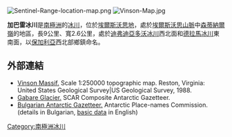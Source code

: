 [[Image:Sentinel-Range-location-map.png|thumb]]
[[Image:Vinson-Map.jpg|thumb]]

{{coord|78|44|20|S|84|04|20|W|display=title}}

'''加巴雷冰川'''是[[南極洲|南極洲]]的[[冰川|冰川]]，位於[[埃爾斯沃思地|埃爾斯沃思地]]，處於[[埃爾斯沃思山脈|埃爾斯沃思山脈]]中[[森蒂納爾嶺|森蒂納爾嶺]]的地區，長9公里、寬2.6公里，處於[[迪弗迪亞多沃冰川|迪弗迪亞多沃冰川]]西北面和[[德拉馬冰川|德拉馬冰川]]東南面，以[[保加利亞|保加利亞]]西北部鄉鎮命名。

==外部連結==
* [http://upload.wikimedia.org/wikipedia/commons/6/6b/Vinson-Map.jpg Vinson Massif.]{{Wayback|url=http://upload.wikimedia.org/wikipedia/commons/6/6b/Vinson-Map.jpg |date=20140517073024 }}  Scale 1:250000 topographic map.  Reston, Virginia: United States Geological Survey|US Geological Survey, 1988.
* [https://data.aad.gov.au/aadc/gaz/scar/display_name.cfm?gaz_id=137467 Gabare Glacier.]{{Wayback|url=https://data.aad.gov.au/aadc/gaz/scar/display_name.cfm?gaz_id=137467 |date=20170922100433 }} SCAR Composite Antarctic Gazetteer.
* [http://apcbg.org/gazet-bg.doc Bulgarian Antarctic Gazetteer.]{{Wayback|url=http://apcbg.org/gazet-bg.doc |date=20131012104624 }} Antarctic Place-names Commission. (details in Bulgarian, [http://apcbg.org/gazet.htm basic data]{{Wayback|url=http://apcbg.org/gazet.htm |date=20160304071225 }} in English)

{{DEFAULTSORT:Gabare Glacier}}
[[Category:南極洲冰川|Category:南極洲冰川]]


{{EllsworthLand-geo-stub}}